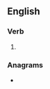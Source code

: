 ==English==

===Verb===
{{head|en|present participle}}

# {{present participle of|defile|lang=en|nocat=1}}

===Anagrams===
* {{anagrams|en|a=defgiiln|Fielding|fielding}}